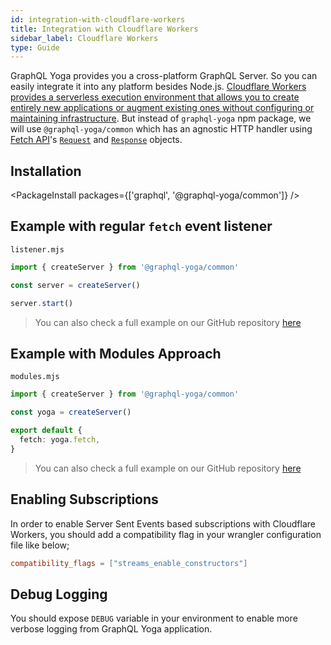 ```yaml
---
id: integration-with-cloudflare-workers
title: Integration with Cloudflare Workers
sidebar_label: Cloudflare Workers
type: Guide
---
```


GraphQL Yoga provides you a cross-platform GraphQL Server. So you can easily integrate it into any platform besides Node.js.
[Cloudflare Workers provides a serverless execution environment that allows you to create entirely new applications or augment existing ones without configuring or maintaining infrastructure](https://developers.cloudflare.com/workers/).
But instead of `graphql-yoga` npm package, we will use `@graphql-yoga/common` which has an agnostic HTTP handler using [Fetch API](https://developer.mozilla.org/en-US/docs/Web/API/Fetch_API/Using_Fetch)'s [`Request`](https://developer.mozilla.org/en-US/docs/Web/API/Request) and [`Response`](https://developer.mozilla.org/en-US/docs/Web/API/Response) objects.

## Installation

<PackageInstall packages={['graphql', '@graphql-yoga/common']} />

## Example with regular `fetch` event listener

`listener.mjs`

```ts
import { createServer } from '@graphql-yoga/common'

const server = createServer()

server.start()
```

> You can also check a full example on our GitHub repository [here](https://github.com/dotansimha/graphql-yoga/tree/master/examples/service-worker)

## Example with Modules Approach

`modules.mjs`

```ts
import { createServer } from '@graphql-yoga/common'

const yoga = createServer()

export default {
  fetch: yoga.fetch,
}
```

> You can also check a full example on our GitHub repository [here](https://github.com/dotansimha/graphql-yoga/tree/master/examples/cloudflare-modules)

## Enabling Subscriptions

In order to enable Server Sent Events based subscriptions with Cloudflare Workers, you should add a compatibility flag in your wrangler configuration file like below;

```toml
compatibility_flags = ["streams_enable_constructors"]
```

## Debug Logging

You should expose `DEBUG` variable in your environment to enable more verbose logging from GraphQL Yoga application.
